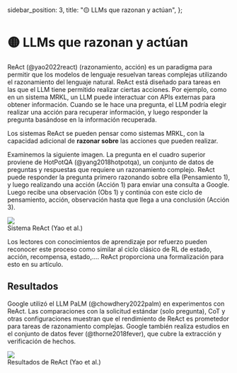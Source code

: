   sidebar_position: 3,
  title: "🟡 LLMs que razonan y actúan",
};

# 🟡 LLMs que razonan y actúan

ReAct (@yao2022react) (razonamiento, acción) es un paradigma para permitir que los modelos de lenguaje resuelvan tareas complejas utilizando el razonamiento del lenguaje natural. ReAct está diseñado para tareas en las que el LLM tiene permitido realizar ciertas acciones. Por ejemplo, como en un sistema MRKL, un LLM puede interactuar con APIs externas para obtener información. Cuando se le hace una pregunta, el LLM podría elegir realizar una acción para recuperar información, y luego responder la pregunta basándose en la información recuperada.

Los sistemas ReAct se pueden pensar como sistemas MRKL, con la capacidad adicional de **razonar sobre** las acciones que pueden realizar.

Examinemos la siguiente imagen. La pregunta en el cuadro superior proviene de HotPotQA (@yang2018hotpotqa), un conjunto de datos de preguntas y respuestas que requiere un razonamiento complejo. ReAct puede responder la pregunta primero razonando sobre ella (Pensamiento 1), y luego realizando una acción (Acción 1) para enviar una consulta a Google. Luego recibe una observación (Obs 1) y continúa con este ciclo de pensamiento, acción, observación hasta que llega a una conclusión (Acción 3).

<div style={{ textAlign: "center" }}>
  <Image
    src="/docs/assets/advanced/react_qa.webp"
    width={1028}
    height={762}
    style={{ width: "500px", margin: "auto" }}
  />
</div>

<div style={{ textAlign: "center" }}>Sistema ReAct (Yao et al.)</div>

Los lectores con conocimientos de aprendizaje por refuerzo pueden reconocer este proceso como similar al ciclo clásico de RL de estado, acción, recompensa, estado,.... ReAct proporciona una formalización para esto en su artículo.

## Resultados

Google utilizó el LLM PaLM (@chowdhery2022palm) en experimentos con ReAct. Las comparaciones con la solicitud estándar (solo pregunta), CoT y otras configuraciones muestran que el rendimiento de ReAct es prometedor para tareas de razonamiento complejas. Google también realiza estudios en el conjunto de datos fever (@thorne2018fever), que cubre la extracción y verificación de hechos.

<div style={{ textAlign: "center" }}>
  <Image
    src="/docs/assets/advanced/react_performance.webp"
    width={1286}
    height={488}
    style={{ width: "500px", margin: "auto" }}
  />
</div>

<div style={{ textAlign: "center" }}>Resultados de ReAct (Yao et al.)</div>
